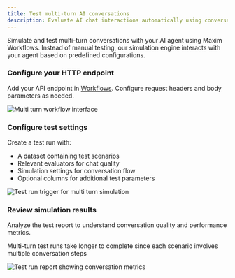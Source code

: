 ```yaml
---
title: Test multi-turn AI conversations
description: Evaluate AI chat interactions automatically using conversation simulation, without code changes
---
```


Simulate and test multi-turn conversations with your AI agent using Maxim Workflows. Instead of manual testing, our simulation engine interacts with your agent based on predefined configurations.

<Steps>
<Step>

### Configure your HTTP endpoint

Add your API endpoint in [Workflows](/docs/evaluate/how-to/evaluate-workflows-via-api-endpoint/test-your-ai-outputs-using-application-endpoint). Configure request headers and body parameters as needed.

![Multi turn workflow interface](/images/docs/evaluate/quickstart/workflow/multi-turn/multi-turn-simulation-interface.png)

</Step>

<Step>

### Configure test settings

Create a test run with:

- A dataset containing test scenarios
- Relevant evaluators for chat quality
- Simulation settings for conversation flow
- Optional columns for additional test parameters

![Test run trigger for multi turn simulation](/images/docs/evaluate/quickstart/workflow/multi-turn/multi-turn-simulation-testrun-trigger-sheet.png)

</Step>

<Step>

### Review simulation results

Analyze the test report to understand conversation quality and performance metrics.

<Callout type="info">Multi-turn test runs take longer to complete since each scenario involves multiple conversation steps</Callout>

![Test run report showing conversation metrics](/images/docs/evaluate/quickstart/workflow/multi-turn/multi-turn-simulation-testrun-report.png)

</Step>

</Steps>
